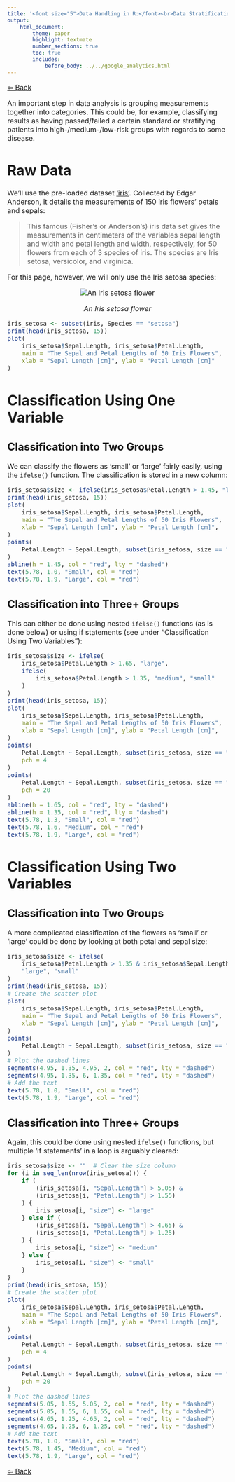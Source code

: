```yaml
---
title: '<font size="5">Data Handling in R:</font><br>Data Stratification'
output:
    html_document:
        theme: paper
        highlight: textmate
        number_sections: true
        toc: true
        includes:
            before_body: ../../google_analytics.html
---
```


<font size="3">

[⇦ Back](../../R.html)

An important step in data analysis is grouping measurements together into categories. This could be, for example, classifying results as having passed/failed a certain standard or stratifying patients into high-/medium-/low-risk groups with regards to some disease.

Raw Data
========
We'll use the pre-loaded dataset ['iris'](https://www.rdocumentation.org/packages/datasets/versions/3.6.2/topics/iris). Collected by Edgar Anderson, it details the measurements of 150 iris flowers' petals and sepals:

> This famous (Fisher's or Anderson's) iris data set gives the measurements in centimeters of the variables sepal length and width and petal length and width, respectively, for 50 flowers from each of 3 species of iris. The species are Iris setosa, versicolor, and virginica.

For this page, however, we will only use the Iris setosa species:

<center>
![](iris_setosa.jpeg "An Iris setosa flower")

*An Iris setosa flower*
</center>

```r
iris_setosa <- subset(iris, Species == "setosa")
print(head(iris_setosa, 15))
plot(
    iris_setosa$Sepal.Length, iris_setosa$Petal.Length,
    main = "The Sepal and Petal Lengths of 50 Iris Flowers",
    xlab = "Sepal Length [cm]", ylab = "Petal Length [cm]"
)
```

Classification Using One Variable
=================================

Classification into Two Groups
------------------------------
We can classify the flowers as 'small' or 'large' fairly easily, using the `ifelse()` function. The classification is stored in a new column:

```r
iris_setosa$size <- ifelse(iris_setosa$Petal.Length > 1.45, "large", "small")
print(head(iris_setosa, 15))
plot(
    iris_setosa$Sepal.Length, iris_setosa$Petal.Length,
    main = "The Sepal and Petal Lengths of 50 Iris Flowers",
    xlab = "Sepal Length [cm]", ylab = "Petal Length [cm]",
)
points(
    Petal.Length ~ Sepal.Length, subset(iris_setosa, size == "small"), pch = 4
)
abline(h = 1.45, col = "red", lty = "dashed")
text(5.78, 1.0, "Small", col = "red")
text(5.78, 1.9, "Large", col = "red")
```

Classification into Three+ Groups
---------------------------------
This can either be done using nested `ifelse()` functions (as is done below) or using if statements (see under "Classification Using Two Variables"):

```r
iris_setosa$size <- ifelse(
    iris_setosa$Petal.Length > 1.65, "large",
    ifelse(
        iris_setosa$Petal.Length > 1.35, "medium", "small"
    )
)
print(head(iris_setosa, 15))
plot(
    iris_setosa$Sepal.Length, iris_setosa$Petal.Length,
    main = "The Sepal and Petal Lengths of 50 Iris Flowers",
    xlab = "Sepal Length [cm]", ylab = "Petal Length [cm]",
)
points(
    Petal.Length ~ Sepal.Length, subset(iris_setosa, size == "small"),
    pch = 4
)
points(
    Petal.Length ~ Sepal.Length, subset(iris_setosa, size == "medium"),
    pch = 20
)
abline(h = 1.65, col = "red", lty = "dashed")
abline(h = 1.35, col = "red", lty = "dashed")
text(5.78, 1.3, "Small", col = "red")
text(5.78, 1.6, "Medium", col = "red")
text(5.78, 1.9, "Large", col = "red")
```

Classification Using Two Variables
==================================

Classification into Two Groups
------------------------------
A more complicated classification of the flowers as 'small' or 'large' could be done by looking at both petal and sepal size:

```r
iris_setosa$size <- ifelse(
    iris_setosa$Petal.Length > 1.35 & iris_setosa$Sepal.Length > 4.95,
    "large", "small"
)
print(head(iris_setosa, 15))
# Create the scatter plot
plot(
    iris_setosa$Sepal.Length, iris_setosa$Petal.Length,
    main = "The Sepal and Petal Lengths of 50 Iris Flowers",
    xlab = "Sepal Length [cm]", ylab = "Petal Length [cm]",
)
points(
    Petal.Length ~ Sepal.Length, subset(iris_setosa, size == "small"), pch = 4
)
# Plot the dashed lines
segments(4.95, 1.35, 4.95, 2, col = "red", lty = "dashed")
segments(4.95, 1.35, 6, 1.35, col = "red", lty = "dashed")
# Add the text
text(5.78, 1.0, "Small", col = "red")
text(5.78, 1.9, "Large", col = "red")
```

Classification into Three+ Groups
---------------------------------
Again, this could be done using nested `ifelse()` functions, but multiple 'if statements' in a loop is arguably cleared:

```r
iris_setosa$size <- ""  # Clear the size column
for (i in seq_len(nrow(iris_setosa))) {
    if (
        (iris_setosa[i, "Sepal.Length"] > 5.05) &
        (iris_setosa[i, "Petal.Length"] > 1.55)
    ) {
        iris_setosa[i, "size"] <- "large"
    } else if (
        (iris_setosa[i, "Sepal.Length"] > 4.65) &
        (iris_setosa[i, "Petal.Length"] > 1.25)
    ) {
        iris_setosa[i, "size"] <- "medium"
    } else {
        iris_setosa[i, "size"] <- "small"
    }
}
print(head(iris_setosa, 15))
# Create the scatter plot
plot(
    iris_setosa$Sepal.Length, iris_setosa$Petal.Length,
    main = "The Sepal and Petal Lengths of 50 Iris Flowers",
    xlab = "Sepal Length [cm]", ylab = "Petal Length [cm]",
)
points(
    Petal.Length ~ Sepal.Length, subset(iris_setosa, size == "small"),
    pch = 4
)
points(
    Petal.Length ~ Sepal.Length, subset(iris_setosa, size == "medium"),
    pch = 20
)
# Plot the dashed lines
segments(5.05, 1.55, 5.05, 2, col = "red", lty = "dashed")
segments(5.05, 1.55, 6, 1.55, col = "red", lty = "dashed")
segments(4.65, 1.25, 4.65, 2, col = "red", lty = "dashed")
segments(4.65, 1.25, 6, 1.25, col = "red", lty = "dashed")
# Add the text
text(5.78, 1.0, "Small", col = "red")
text(5.78, 1.45, "Medium", col = "red")
text(5.78, 1.9, "Large", col = "red")
```

[⇦ Back](../../R.html)

</font>
